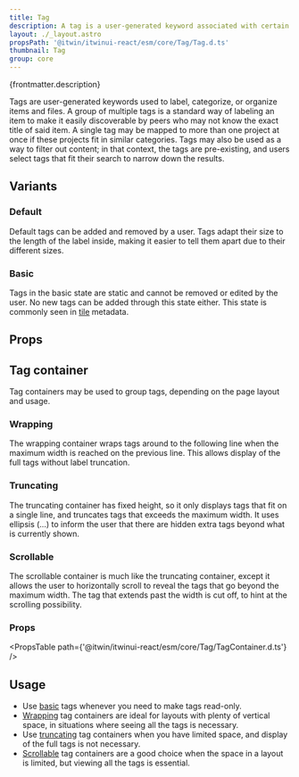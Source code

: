```yaml
---
title: Tag
description: A tag is a user-generated keyword associated with certain items to categorize them and make them easily discoverable.
layout: ./_layout.astro
propsPath: '@itwin/itwinui-react/esm/core/Tag/Tag.d.ts'
thumbnail: Tag
group: core
---
```



<p>{frontmatter.description}</p>

<LiveExample src='Tag.main.tsx' truncate={false}>
  <AllExamples.TagMainExample client:load />
</LiveExample>

Tags are user-generated keywords used to label, categorize, or organize items and files. A group of multiple tags is a standard way of labeling an item to make it easily discoverable by peers who may not know the exact title of said item. A single tag may be mapped to more than one project at once if these projects fit in similar categories. Tags may also be used as a way to filter out content; in that context, the tags are pre-existing, and users select tags that fit their search to narrow down the results.

## Variants

### Default

<LiveExample src='Tag.default.tsx'>
  <AllExamples.TagDefaultExample client:load />
</LiveExample>

Default tags can be added and removed by a user. Tags adapt their size to the length of the label inside, making it easier to tell them apart due to their different sizes.

### Basic

<LiveExample src='Tag.basic.tsx'>
  <AllExamples.TagBasicExample client:load />
</LiveExample>

Tags in the basic state are static and cannot be removed or edited by the user. No new tags can be added through this state either. This state is commonly seen in [tile](tile) metadata.

## Props

<PropsTable path={frontmatter.propsPath} />

## Tag container

<LiveExample src='TagContainer.main.tsx'>
  <AllExamples.TagContainerMainExample client:load />
</LiveExample>

Tag containers may be used to group tags, depending on the page layout and usage.

### Wrapping

<LiveExample src='TagContainer.wrap.tsx'>
  <AllExamples.TagContainerWrapExample client:load />
</LiveExample>

The wrapping container wraps tags around to the following line when the maximum width is reached on the previous line. This allows display of the full tags without label truncation.

### Truncating

<LiveExample src='TagContainer.truncate.tsx'>
  <AllExamples.TagContainerTruncateExample client:load />
</LiveExample>

The truncating container has fixed height, so it only displays tags that fit on a single line, and truncates tags that exceeds the maximum width. It uses ellipsis (…) to inform the user that there are hidden extra tags beyond what is currently shown.

### Scrollable

<LiveExample src='TagContainer.scroll.tsx'>
  <AllExamples.TagContainerScrollExample client:load />
</LiveExample>

The scrollable container is much like the truncating container, except it allows the user to horizontally scroll to reveal the tags that go beyond the maximum width. The tag that extends past the width is cut off, to hint at the scrolling possibility.

### Props

<PropsTable path={'@itwin/itwinui-react/esm/core/Tag/TagContainer.d.ts'} />

## Usage

- Use [basic](#basic) tags whenever you need to make tags read-only.
- [Wrapping](#wrapping) tag containers are ideal for layouts with plenty of vertical space, in situations where seeing all the tags is necessary.
- Use [truncating](#truncating) tag containers when you have limited space, and display of the full tags is not necessary.
- [Scrollable](#scrollable) tag containers are a good choice when the space in a layout is limited, but viewing all the tags is essential.
